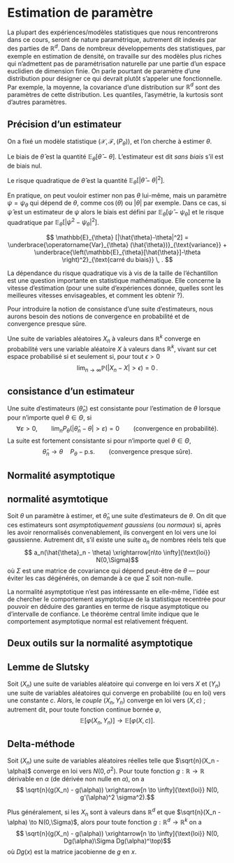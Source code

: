 # Estimation de paramètre


La plupart des expériences/modèles statistiques que nous rencontrerons dans ce cours, seront de nature paramétrique, autrement dit indexés par des parties de $\mathbb{R}^d$. Dans de nombreux développements des statistiques, par exemple en estimation de densité, on travaille sur des modèles plus riches qui n'admettent pas de paramétrisation naturelle par une partie d'un espace euclidien de dimension finie. On parle pourtant de paramètre d'une distribution pour désigner ce qui devrait plutôt s'appeler une fonctionnelle. Par exemple, la moyenne, la covariance  d'une   distribution sur $\mathbb{R}^d$ sont des paramètres de cette distribution. Les quantiles, l'asymétrie, la kurtosis sont d'autres paramètres.

## Précision d'un estimateur

On a fixé un modèle statistique $(\mathcal{X}, \mathscr{F}, (P_\theta))$, et l'on cherche à estimer $\theta$. 



:::{#def-biais}
Le biais de $\hat{\theta}$ est la quantité $\mathbb{E}_\theta[\hat\theta - \theta]$. 
L'estimateur est dit *sans biais* s'il est de biais nul.
:::



\begin{example}
Si on se place dans le modèle binomial et qu'on cherche à estimer la probabilité de succès $\theta$, la fréquence empirique des succès est un estimateur sans biais de $\theta$  (la fréquence empirique d'un événement est toujours un estimateur sans biais de la probabilité de cet événement).

En revanche, on peut vérifier qu'il n'existe pas d'estimateur sans biais de $1/\theta$ ou de $\theta/(1- \theta)$.
\end{example}


\begin{example}
Si $\psi(P)$ désigne la variance de la loi $P$  sur $\mathbb{R}$, la variance empirique $S^2$ définie plus haut
est un estimateur biaisé  de $\psi(P)$:
\[
\mathbb{E}_P[ S^2 ] =  \frac{n-1}{n} \mathbb{E}_P \left[\left(X - \mathbb{E}_P X\right)^2\right] \, .
\]
\end{example}

:::{#def-rq}
Le risque quadratique de $\hat\theta$ est la quantité $\mathbb{E}_{\theta}[ |\hat{\theta}- \theta|^2]$. 
:::

En pratique, on peut vouloir estimer non pas $\theta$ lui-même, mais un paramètre $\psi = \psi_\theta$ qui dépend de $\theta$, comme $\cos(\theta)$ ou $|\theta|$ par exemple. Dans ce cas, si $\hat{\psi}$ est un estimateur de $\psi$ alors le biais est défini par $\mathbb{E}_\theta[\hat{\psi} - \psi_\theta]$ et le risque quadratique par $\mathbb{E}_\theta [ |\psi^2 - \psi_\theta|^2]$. 


\begin{example}
Dans le cas du problème jouet, le risque quadratique de l'estimateur $\overline{X}_n$ de $\theta$ n'est autre que la variance de l'estimateur: \[
\mathbb{E}_{\theta} \left[\left(\overline{X}_n - \theta\right)^2\right] =  \frac{\theta(1- \theta )}{n} \, .
\]
\end{example}

:::{#thm-biaisvar}
$$
\mathbb{E}_{\theta} [|\hat{\theta}-\theta|^2]
= \underbrace{\operatorname{Var}_{\theta} (\hat{\theta})}_{\text{variance}} +
\underbrace{\left(\mathbb{E}_{\theta}[\hat{\theta}]-\theta \right)^2}_{\text{carré du biais}} \, .
$$
:::
La dépendance du risque  quadratique vis à vis de la taille de l'échantillon est une question importante en statistique mathématique. Elle concerne la vitesse d'estimation (pour une suite d'expériences donnée, quelles sont les meilleures vitesses envisageables, et comment les obtenir ?).

Pour introduire la notion de consistance d'une suite d'estimateurs,  nous aurons besoin des notions de convergence en probabilité et de convergence presque sûre.

:::{#def-cv}
Une suite de variables aléatoires $X_n$ à valeurs dans
$\mathbb{R}^k$ converge en probabilité vers une
variable aléatoire $X$ à valeurs dans
$\mathbb{R}^k$, vivant sur cet espace probabilisé si et seulement
si, pour tout $\epsilon >0$
$$
\lim_{n\to\infty} \mathbb{P} (| X_n -X|> \epsilon ) = 0 \, .
$$
:::

:::{#def-consistance}

## consistance d'un estimateur
Une suite d'estimateurs $(\widehat{\theta}_n)$ est consistante pour l'estimation de $\theta$ lorsque pour n'importe quel $\theta \in \Theta$, 
si $$ \forall \varepsilon>0, \qquad \lim_n     P_\theta ( | \widehat{\theta}_n-\theta| > \varepsilon ) =0 \qquad\text{(convergence en probabilité).}
$$
La suite est fortement consistante si pour n'importe quel $\theta \in \Theta$, $$
\hat{\theta}_n \to \theta \quad P_\theta-\text{p.s.} \qquad\text{(convergence presque sûre).}
$$

:::



## Normalité asymptotique

::: {#def-normasymp}

## normalité asymtotique

Soit $\theta$ un paramètre à estimer, et $\hat{\theta}_n$ une suite d'estimateurs de $\theta$. On dit que ces estimateurs sont *asymptotiquement gaussiens* (ou *normaux*) si, après les avoir renormalisés convenablement, ils convergent en loi vers une loi gaussienne. Autrement dit, s'il existe une suite $a_n$ de nombres réels tels que 
$$ a_n(\hat{\theta}_n - \theta) \xrightarrow[n\to \infty]{\text{loi}} N(0,\Sigma)$$
où $\Sigma$ est une matrice de covariance qui dépend peut-être de $\theta$ --- pour éviter les cas dégénérés, on demande à ce que $\Sigma$ soit non-nulle. 
:::


La normalité asymptotique n'est pas intéressante en elle-même, l'idée est de chercher le comportement asymptotique de la statistique recentrée pour pouvoir en déduire des garanties en terme de risque asymptotique ou d'intervalle de confiance. Le théorème central limite indique que le comportement asymptotique normal est relativement fréquent.

## Deux outils sur la normalité asymptotique

:::{#thm-slutsky}

## Lemme de Slutsky

Soit $(X_n)$ une suite de variables aléatoire qui converge en loi vers $X$ et $(Y_n)$ une suite de variables aléatoires qui converge en probabilité (ou en loi) vers une constante $c$. Alors, le *couple* $(X_n, Y_n)$ converge en loi vers $(X,c)$ ; autrement dit, pour toute fonction continue bornée $\varphi$, 
$$\mathbb{E}[\varphi(X_n, Y_n)] \to \mathbb{E}[\varphi(X,c)].$$
:::

:::{#thm-deltamethod}

## Delta-méthode

Soit $(X_n)$ une suite de variables aléatoires réelles telle que $\sqrt{n}(X_n - \alpha)$ converge en loi vers $N(0,\sigma^2)$. Pour toute fonction $g : \mathbb{R} \to \mathbb{R}$ dérivable en $\alpha$ (de dérivée non nulle en $\alpha$), on a 
$$ \sqrt{n}(g(X_n) - g(\alpha)) \xrightarrow[n \to \infty]{\text{loi}} N(0, g'(\alpha)^2 \sigma^2).$$

:::

Plus généralement, si les $X_n$ sont à valeurs dans $\mathbb{R}^d$ et que $\sqrt{n}(X_n - \alpha) \to N(0,\Sigma)$, alors pour toute fonction $g:\mathbb{R}^d \to \mathbb{R}^k$ on a 
$$ \sqrt{n}(g(X_n) - g(\alpha)) \xrightarrow[n \to \infty]{\text{loi}} N(0, Dg(\alpha)\Sigma Dg(\alpha)^\top)$$
où $Dg(x)$ est la matrice jacobienne de $g$ en $x$. 
